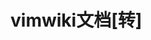 =vimwiki文档[转]=

{{{ >

*vimwiki.txt*   Vim 里的个人维基(Wiki)

             __   __  ___   __   __  _     _  ___   ___   _  ___             ~
            |  | |  ||   | |  |_|  || | _ | ||   | |   | | ||   |            ~
            |  |_|  ||   | |       || || || ||   | |   |_| ||   |            ~
            |       ||   | |       ||       ||   | |      _||   |            ~
            |       ||   | |       ||       ||   | |     |_ |   |            ~
             |     | |   | | ||_|| ||   _   ||   | |    _  ||   |            ~
              |___|  |___| |_|   |_||__| |__||___| |___| |_||___|            ~


                               版本: 1.2
                               译者: 闲耘™(hotoo.cn[AT]gmail.com)
                                     lizaib(biazil.x[AT]gmail.com)

TODO: 重翻 代办事项及之后部分。

==============================================================================
目录                                                        *vimwiki-contents*

    1. 介绍                          |vimwiki|
    2. 安装条件                      |vimwiki-prerequisites|
    3. 映射                          |vimwiki-mappings|
        3.1. 全局映射                |vimwiki-global-mappings|
        3.2. 局部映射                |vimwiki-local-mappings|
        3.3. 文本对象                |vimwiki-text-objects|
    4. 命令                          |vimwiki-commands|
        4.1. 全局命令                |vimwiki-global-commands|
        4.2. 局部命令                |vimwiki-local-commands|
    5. Wiki 语法                     |vimwiki-syntax|
        5.1. 字体                    |vimwiki-syntax-typefaces|
        5.2. 词条                    |vimwiki-syntax-links|
        5.3. 标题                    |vimwiki-syntax-headers|
        5.4. 段落                    |vimwiki-syntax-paragraphs|
        5.5. 列表                    |vimwiki-syntax-lists|
        5.6. 表格                    |vimwiki-syntax-tables|
        5.7. 预格式化文本            |vimwiki-syntax-preformatted|
        5.8. 块级引用                |vimwiki-syntax-blockquotes|
        5.9. 注释                    |vimwiki-syntax-comments|
        5.10. 水平分隔线             |vimwiki-syntax-hr|
    6. 折叠/大纲                     |vimwiki-folding|
    7. 占位符                        |vimwiki-placeholders|
    8. 待办事项(TODO)列表            |vimwiki-todo-lists|
    9. 表格                          |vimwiki-tables|
    10. 日记                         |vimwiki-diary|
    11. 选项                         |vimwiki-options|
    12. 帮助                         |vimwiki-help|
    13. 开发者                       |vimwiki-developers|
    14. 版本更新记录                 |vimwiki-changelog|
    15. 许可证                       |vimwiki-license|


==============================================================================
1. 介绍                                                              *vimwiki*

Vimwiki 是一个 Vim 中的个人 wiki -- 一个有它自己的高亮语法和链接的文本文件。

使用 vimwiki 你可以：
    - 组织笔记和想法；
    - 管理待办事项列表；
    - 写文档。

通过按 <Leader>ww （通常是 \ww）键来快速启动，进入 wiki 索引页。默认路径在： >
    ~/vimwiki/index.wiki
<
参考下面示例：

= 我的知识库 =
    * 我的紧急任务(MyUrgentTasks) -- 昨天应该完成的事！！！
    * 古腾堡计划(ProjectGutenberg) -- 强大的好书。
    * 便条簿(ScratchPad) -- 各种临时的东西。


注意：ProjectGutenberg, MyUrgentTasks 和 ScratchPad 将高亮成“错误”样式。
这些驼峰形式的链接尚不存在。（驼峰形式就是两个以大写字母开头的单词组合成一个词）

将光标放置在 ProjectGutenberg 上并按回车(<Enter>)键，你将进入
ProjectGutenberg ，编辑并保存它，然后按退格键(<Backspace>)可以回到上一个 wiki
文件。你现在就会看到不同了 -- ProjectGutenberg 高亮为一个链接。


==============================================================================
2. 安装条件                                            *vimwiki-prerequisites*

确保你的 vimrc 文件中有如下的设置： >
    set nocompatible
    filetype plugin on
    syntax on

离开这些设置 Vimwiki 将不能正常工作。


==============================================================================
3. 映射                                                     *vimwiki-mappings*

下面是 vimwiki 的全局和局部映射。

------------------------------------------------------------------------------
3.1. 全局映射                                        *vimwiki-global-mappings*

[count]<Leader>ww 或者 <Plug>VimwikiIndex
        打开第 [count] 个 wiki 索引文件。

        <Leader>ww 从 |g:vimwiki_list| 打开第一个 wiki。
        1<Leader>ww 同上，从 |g:vimwiki_list| 打开第一个 wiki。
        2<Leader>ww 从 |g:vimwiki_list| 打开第二个 wiki。
        3<Leader>ww 从 |g:vimwiki_list| 打开第三个 wiki。
        依此类推：
        重映射： >
        :map <Leader>w <Plug>VimwikiIndex
<
更多可以参考|:VimwikiIndex


[count]<Leader>wt 或者 <Plug>VimwikiTabIndex
        在新标签页中打开 第 [count] 个 wiki 索引文件。

        <Leader>wt 在标签页中打开 |g:vimwiki_list| 中的第一个 wiki。
        1<Leader>wt 同上，在标签页中打开 |g:vimwiki_list| 中的第一个 wiki。
        2<Leader>wt 在标签页中打开 |g:vimwiki_list| 中的第二个 wiki。
        3<Leader>wt 在标签页中打开 |g:vimwiki_list| 中的第三个 wiki。
        依此类推：
        重映射： >
        :map <Leader>t <Plug>VimwikiTabIndex
<
参考 |:VimwikiTabIndex|


<Leader>ws 或者 <Plug>VimwikiUISelect
        List and select available wikies.
        列出可选择的 wiki 列表。
        重映射： >
        :map <Leader>wq <Plug>VimwikiUISelect
<
参考|:VimwikiUISelect|


[count]<Leader>wi 或者 <Plug>VimwikiDiaryIndex
        打开第 [count] 个 wiki 项目的日记首页。

        <Leader>wi 打开 |g:vimwiki_list| 中第一个 wiki 项目的日记首页。
        1<Leader>wi 同上。
        2<Leader>wi 打开 |g:vimwiki_list| 中第二个 wiki 项目的日记首页。
        依此例推。
        可以重映射： >
        :map <Leader>i <Plug>VimwikiDiaryIndex

参考 |:VimwikiDiaryIndex|


[count]<Leader>w<Leader>w 或者 <Plug>VimwikiMakeDiaryNote
        打开今天第 [count] 个 wiki 日记文件。

        <Leader>w<Leader>w 从 |g:vimwiki_list| 中打开今天第一个 wiki 日记文件。
        1<Leader>w<Leader>w 同上，从 |g:vimwiki_list| 中打开今天第一个 wiki 日记文件。
        2<Leader>w<Leader>w 从 |g:vimwiki_list| 中打开今天第二个 wiki 日记文件。
        3<Leader>w<Leader>w 从 |g:vimwiki_list| 中打开今天第三个 wiki 日记文件。
        依此类推：
        重映射： >
        :map <Leader>d <Plug>VimwikiMakeDiaryNote
<
参考 |:VimwikiMakeDiaryNote|


[count]<Leader>w<Leader>t 或者 <Plug>VimwikiTabMakeDiaryNote
        在新标签页中打开今天第 [count] 个 wiki 日记文件。

        <Leader>w<Leader>t 在标签页中打开|g:vimwiki_list|中的第一个 wiki 日记文件。
        1<Leader>w<Leader>t 同上。
        2<Leader>w<Leader>t 在标签页中打开|g:vimwiki_list|中的第二个 wiki 日记文件。
        3<Leader>w<Leader>t 在标签页中打开|g:vimwiki_list|中的第三个 wiki 日记文件。
        依此类推。
        重映射： >
        :map <Leader>dt <Plug>VimwikiTabMakeDiaryNote
<
参考 |:VimwikiTabMakeDiaryNote|


------------------------------------------------------------------------------
3.2. 局部映射（本地映射）

NORMAL MODE                                           *vimwiki-local-mappings*
(普通模式)
                        *vimwiki_<Leader>wh*
<Leader>wh              转换当前 wiki 页面为 HTML。
                        映射到 |:Vimwiki2HTML|
                        重映射： >
                        :map <Leader>wc <Plug>Vimwiki2HTML
<
                        *vimwiki_<Leader>whh*
<Leader>whh             转换当前 wiki 页面为 HTML 并在浏览器中打开。
                        映射到 |:Vimwiki2HTML|
                        重映射： >
                        :map <Leader>wcc <Plug>Vimwiki2HTMLBrowse
<
                        *vimwiki_<CR>*
<CR>                    进入（必要时创建新的） Wiki 词条。
                        映射到 |:VimwikiFollowLink| 。
                        重映射： >
                        :map <Leader>wf <Plug>VimwikiFollowLink
<
                        *vimwiki_<S-CR>*
<S-CR>                  水平分栏窗口中进入（必要时创建新的） Wiki 词条。
                        一些终端中可能无效。重映射可以解决。
                        映射到 |:VimwikiSplitLink| 。
                        重映射： >
                        :map <Leader>we <Plug>VimwikiSplitLink
<
                        *vimwiki_<C-CR>*
<C-CR>                  垂直分栏窗口中进入（必要时创建新的） Wiki 词条。
                        一些终端中可能无效。重映射可以解决。
                        映射到 |:VimwikiVSplitLink| 。
                        重映射： >
                        :map <Leader>wq <Plug>VimwikiVSplitLink
<
                        *vimwiki_<C-S-CR>*    *vimwiki_<D-CR>*
<C-S-CR>, <D-CR>        进入（必要时创建新的） wiki 词条，在新的 tab
                        页中打开。
                        一些终端中可能无效。重映射可以解决。
                        映射到 |:VimwikiTabnewLink|.
                        重映射： >
                        :map <Leader>wt <Plug>VimwikiTabnewLink
<
                        *vimwiki_<Backspace>*
<Backspace>             回到上一个 Wiki 词条。
                        映射到|:VimwikiGoBackLink|。
                        重映射： >
                        :map <Leader>wb <Plug>VimwikiGoBackLink
<
                        *vimwiki_<Tab>*
<Tab>                   寻找并将光标定位到本页的下一个 Wiki 词条。
                        映射到 |:VimwikiNextLink| 。
                        重映射： >
                        :map <Leader>wn <Plug>VimwikiNextLink
<
                        *vimwiki_<S-Tab>*
<S-Tab>                 寻找并将光标定位到本页的上一个 Wiki 词条。
                        映射到 |:VimwikiPrevLink| 。
                        映射到： >
                        :map <Leader>wp <Plug>VimwikiPrevLink
<
                        *vimwiki_<Leader>wd*
<Leader>wd              删除光标所在的 Wiki 词条。
                        映射到 |:VimwikiDeleteLink| 。
                        重映射： >
                        :map <Leader>dd <Plug>VimwikiDeleteLink
<
                        *vimwiki_<Leader>wr*
<Leader>wr              重命名光标所在的 Wiki 词条。
                        映射到|:VimwikiRenameLink|。
                        重映射： >
                        :map <Leader>rr <Plug>VimwikiRenameLink
<
                        *vimwiki_<C-Space>*
<C-Space>               切换列表项的开关（选中/反选）
                        （译注：<C-Space> 是中文输入法切换热键，可以参考下面的
                          重映射方法，不过 <leader>tt 也是插件 tasklist.vim 的
                          热键。）
                        映射到 |:VimwikiToggleListItem|。
                        重映射： >
                        :map <leader>tt <Plug>VimwikiToggleListItem
<                       参考 |vimwiki-todo-lists|。

                        *vimwiki_=*
=                       增加标题级别，如果需要则创建标题。
                        vimwiki 里是没有缩进命令 '==' 的，所以请确定是否需要
                        '=' 命令。

                        *vimwiki_-*
-                       降低标题级别。


                        *vimwiki_gqq*  *vimwiki_gww*
gqq                     格式化表格。
 或                     如果你在没有切换插入模式和普通模式的情况下改变了表格内容，
gww                     这个可以重新格式化表格。


                        *vimwiki_<A-Left>*
<A-Left>                向左移动表格的当前列。
                        参考 |:VimwikiTableMoveColumnLeft|
                        重映射： >
                        :map <Leader>wtl <Plug>VimwikiTableMoveColumnLeft
<
                        *vimwiki_<A-Right>*
<A-Right>               向右移动表格当前列。
                        参考 |:VimwikiTableMoveColumnRight|
                        重映射： >
                        :map <Leader>wtr <Plug>VimwikiTableMoveColumnRight
<
                        *vimwiki_<C-Up>*
<C-Up>                  如果可以，打开上一个日记词条。
                        参考 |:VimwikiDiaryPrevDay|

                        *vimwiki_<C-Down>*
<C-Down>                如果可以，打开下一个日记词条。
                        参考 |:VimwikiDiaryNextDay|


仅在 |g:vimwiki_use_mouse| 设置为 1 的情况下有效。
<2-LeftMouse>           双击鼠标进入（必要时创建新的） Wiki 词条。

<S-2-LeftMouse>         水平分栏窗口中进入（必要时创建新的） Wiki 词条。

<C-2-LeftMouse>         垂直分栏窗口中进入（必要时创建新的） Wiki 词条。

<RightMouse><LeftMouse> 返回到上一个 Wiki 词条。

注意： <2-LeftMouse> 即仅双击左键。



INSERT MODE                                           *vimwiki-table-mappings*
(插入模式)
                        *vimwiki_i_<CR>*
<CR>                    转到表格单元格的下一行，如果在最后一行则创建新的一行。


                        *vimwiki_i_<Tab>*
<Tab>                   转到下一个表格单元格，如果在最后一个单元格，则创建新的
                        一行。



                        *vimwiki_i_<S-CR>*
<S-CR>                  插入 <br /> 并回车换行。


------------------------------------------------------------------------------
3.3. 文本对象                                          *vimwiki-text-objects*

ah                      两个连续标题之间的片段，包含尾部的空行。
ih                      两个连续标题之间的片段，不包含尾部的空行。

你可以使用 'vah' 来选择片段包含的内容，或者使用 'dah' 来删除、或者可以用
'yah' 来复制、或者也可以使用 'cah' 来修改这个片段。

a\                      表格中的一整个单元格（包括单元格边框）。
i\                      表格单元格内部。
ac                      表格的一列（包括列边框）。
ic                      表格列的内部。


==============================================================================
4. 命令                                                     *vimwiki-commands*

------------------------------------------------------------------------------
4.1. 全局命令                                        *vimwiki-global-commands*

*:VimwikiIndex*
    打开当前 wiki 的索引文件。

*:VimwikiTabIndex*
    在新标签页中打开当前 wiki 的索引文件。

*:VimwikiUISelect*
    打开所选择的 wiki 索引文件。

*:VimwikiDiaryIndex*
    打开当前 wiki 项目的日记首页。

*:VimwikiMakeDiaryNote*
    打开当前 wiki 中今天的 wiki 日记文件。

*:VimwikiTabMakeDiaryNote*
    在新标签页中打开当前 wiki 中今天的 wiki 日志文件。


------------------------------------------------------------------------------
4.2. 局部命令                                         *vimwiki-local-commands*

*:VimwikiFollowLink*
    进入（必要时创建新的） Wiki 词条。


*:VimwikiGoBackLink*
    返回到跳转过来的上一个 Wiki 词条。


*:VimwikiSplitLink*
    在垂直分栏窗口中进入（必要时创建新的） Wiki 词条。


*:VimwikiVSplitLink*
    在水平分栏窗口中进入（必要时创建新的） Wiki 词条。

*:VimwikiTabnewLink*
    在新的 tab 页中进入（必要时创建新的） wiki 词条。

*:VimwikiNextLink*
    寻找并将光标定位到当前页的下一个 Wiki 词条。


*:VimwikiPrevLink*
    寻找并将光标定位到当前页的上一个 Wiki 词条。


*:VimwikiGoto*
    跳转到指定词条。例如： >
        :VimwikiGoto HelloWorld
<   打开或创建 HelloWorld wiki 页面。


*:VimwikiDeleteLink*
    删除当前所在的 Wiki 词条。


*:VimwikiRenameLink*
    重命名当前所在的 Wiki 词条。


*:Vimwiki2HTML*
    将当前所在的 wiki 页面转换成 HTML 页面。

*:Vimwiki2HTMLBrowse*
    转换当前 wiki 词条为 HTML 页面，并在浏览器中打开。

*:VimwikiAll2HTML*
    将所有的 wiki 词条转换成 HTML。


*:VimwikiToggleListItem*
    切换列表项的开关（选中/反选）
    参考 |vimwiki-todo-lists|.


*:VimwikiSearch* /pattern/
*:VWS* /pattern/
    在当前 wiki 中搜索 /pattern/。
    使用 |:lopen| 命令显示所有匹配项。
    使用 |:cnext| 命令显示下一个匹配项。
    使用 |:cprevious| 命令显示上一个匹配项。


*:VimwikiTable*
    创建一个 5 列 2 行的表格。

    :VimwikiTable cols rows
    创建一个指定列数和行数的表格。

    :VimwikiTable cols
    创建一个指定列数和 2 行的表格。


*:VimwikiTableMoveColumnLeft* , *:VimwikiTableMoveColumnRight*
    向左或向右移动当前列：
    例如： >

    | head1  | head2  | head3  | head4  | head5  |
    |--------+--------+--------+--------+--------|
    | value1 | value2 | value3 | value4 | value5 |


    光标在 'head1' 之上。
    :VimwikiTableMoveColumnRight

    | head2  | head1  | head3  | head4  | head5  |
    |--------+--------+--------+--------+--------|
    | value2 | value1 | value3 | value4 | value5 |

    光标在 'head3' 之上。
    :VimwikiTableMoveColumnLeft

    | head2  | head3  | head1  | head4  | head5  |
    |--------+--------+--------+--------+--------|
    | value2 | value3 | value1 | value4 | value5 |
<

    命令已分别映射到 <A-Left> 和 <A-Right> 快捷键上。


*:VimwikiGenerateLinks*
    插入所有可用的词条到当前缓冲区。


*:VimwikiDiaryNextDay*
    如果可以，打开下一个日记词条。
    映射到 <C-Down>

*:VimwikiDiaryPrevDay*
    如果可以，打开上一个日记词条。
    映射到 <C-Up>。


==============================================================================
5. Wiki 语法                                                  *vimwiki-syntax*

这里有许多不同的 wiki， 许多情况下它们有自己的语法，vimwiki 也不例外。默认的
vimwiki 语法是 google 的 wiki 语法标记的子集。

MediaWiki 语法文件包含在这个发行版之中（不包含 MediaWiki 原始语法中那些花里胡哨
的部分）。
参考 |vimwiki-option-syntax|。


------------------------------------------------------------------------------
5.1. 字型                                           *vimwiki-syntax-typefaces*

下面简单给了一些用来控制修饰文本字型的语法： >
  *粗体文本*
  _斜体文本_
  ~~删除线~~
  `代码 (无语法) 文本`
  上标^脚本^
  下标,,脚本,,

------------------------------------------------------------------------------
5.2. 词条                                               *vimwiki-syntax-links*

内部链接~
WikiWords: >
  CapitalizedWordsConnected

你可以通过在前面加感叹号的方式来防止驼峰式 Wiki 词条。 >
  !CapitalizedWordsConnected

或者通过 |g:vimwiki_camel_case| 参数来完全禁用驼峰式 Wiki 词条。

词条里带空格时： >
  [[This is a link]]
或： >
  [[链接源地址|链接描述]]
或： >
  [[链接源地址][链接描述]]


外部链接~
纯链接： >
 http://code.google.com/p/vimwiki
 mailto:habamax@gmail.com
 ftp://vim.org

带描述的链接： >
 [http://habamax.ru/blog habamax 的主页]
 [mailto:habamax@gmail.com 联系 Maxim Kim]

图片及图片链接~
图片链接可以链接到以 jpg, png 或 gif 为后缀的链接的文件。
纯图片链接： >
 http://someaddr.com/picture.jpg
在 HTML 中即： >
 <img src="http://someaddr.com/picture.jpg" />

本地图片链接： >
 [[images/pabloymoira.jpg]]
在 HTML 中即： >
 <img src="images/pabloymoira.jpg" />
图片的路径（例如 images/pabloymoira.jpg）是相对于
|vimwiki-option-path_html|的。

双中括号内的图片链接： >
 [[http://habamax.ru/blog/wp-content/uploads/2009/01/2740254sm.jpg]]
在 HTML 中即： >
 <img src="http://habamax.ru/ ... /.jpg" />

双中括号内带描述信息的图片链接： >
 [[http://habamax.ru/blog/wp-content/uploads/2009/01/2740254sm.jpg|dance]]
在 HTML 中即： >
 <a href="http://habamax.ru/ ... /.jpg">dance</a>

双中括号内带备用信息的图片链接： >
 [[http://habamax.ru/blog/wp-content/uploads/2009/01/2740254sm.jpg|dance|]]
在 HTML 中即: >
 <img src="http://habamax.ru/ ... /.jpg" alt="dance"/>

双中括号内带备用信息和一些样式的图片链接： >
 [[http://helloworld.com/blabla.jpg|cool stuff|width:150px; height: 120px;]]
在 HTML 中即： >
 <img src="http://helloworld.com/ ... /.jpg" alt="cool stuff"
 style="width:150px; height:120px"/>

双中括号内带样式，但不带备用信息的图片链接： >
 [[http://helloworld.com/blabla.jpg||width:150px; height: 120px;]]
在 HTML 中即： >
 <img src="http://helloworld.com/ ... /.jpg" alt=""
 style="width:150px; height:120px"/>

缩略图链接： >
 [http://someaddr.com/bigpicture.jpg http://someaddr.com/thumbnail.jpg]
或 >
 [[http://someaddr.com/bigpicture.jpg|http://someaddr.com/thumbnail.jpg]]
在 HTML 中即： >
 <a href="http://someaddr.com/ ... /.jpg">
  <img src="http://../thumbnail.jpg /></a>


------------------------------------------------------------------------------
5.3. 标题                                             *vimwiki-syntax-headers*

= 1 级标题 =~
默认情况下，所有的标题都将使用 |hl-Title| 的样式风格来高亮。

== 2 级标题 ==~
你可以为每个标题级别设置不同的颜色： >
  :hi VimwikiHeader1 guifg=#FF0000
  :hi VimwikiHeader2 guifg=#00FF00
  :hi VimwikiHeader3 guifg=#0000FF
  :hi VimwikiHeader4 guifg=#FF00FF
  :hi VimwikiHeader5 guifg=#00FFFF
  :hi VimwikiHeader6 guifg=#FFFF00
为 6 个标题级别，或任何一个标题级别都不设置颜色。

=== 3 级标题 ===~
==== 4 级标题 ====~
===== 5 级标题 =====~
====== 6 级标题 ======~


你可以让标题在 HTML 中居中，只要在第一个 '=' 之前加入空格即可：
                     = 居中的 1 级标题 =~


------------------------------------------------------------------------------
5.4. 段落                                          *vimwiki-syntax-paragraphs*

段落就是从第 1 列开始（无缩进）的行组成的块，段落间以一个空行分隔：

这是第一个
带有两行的段落。

这是一个带有
两行的段落。

------------------------------------------------------------------------------
5.5. 列表                                               *vimwiki-syntax-lists*

无序列表： >
  * 符号列表项 1
  * 符号列表项 2
    * 符号列表子项 1
    * 符号列表子项 2
    * 等等 ...
      * 等等 ...
      * ...
    * 符号列表子项 3
    * 等等。
或： >
  - 符号列表项 1
  - 符号列表项 2
    - 符号列表子项 1
    - 符号列表子项 2
    - 等等 ...
      - 等等 ...
      - ...
    - 符号列表子项 3
    - 等等。

或者混合使用： >
  - 符号列表项 1
  - 符号列表项 2
    * 符号列表子项 1
    * 符号列表子项 2
    * 等等 ...
      - 等等 ...
      - ...
    * 符号列表子项 3
    * 等等。

有序列表 >
  # 编号列表项 1
  # 编号列表项 2
    # 编号列表子项 1
    # 编号列表子项 2
    # 等等 ...
      # 等等 ...
      # ...
    # 编号列表子项 3
    # 等等。

也可以混合使用符号列表和编号列表： >
  * 符号列表项 1
  * 符号列表项 2
    # 编号列表子项 1
    # 编号列表子项 2

注意 *, - 或 # 之后的空格是必须的。

多行列表项： >
  * 符号列表项 1
    列表项 1 的续行。
    列表项 1 的更多续行。
  * 符号列表项 2
    * 符号列表子项 1
      列表子项 1 续行
      列表子项 1 更多续行。
    * 符号列表子项 2
    * 等等。

定义列表： >
术语 1:: 定义 1
术语 2::
:: 定义 2
:: 定义 3
（译注：这里可能有缩进错误）


------------------------------------------------------------------------------
5.6. 表格                                              *vimwiki-syntax-tables*

表格是每个单元格有竖线分隔符 | 构成的内容，你也可以在表格单元格中插入其他内联
的 wiki 语法，包括字体样式和链接。
例如： >

 | 年   | 最低温度 | 最高温度 |
 |------+------------+--------|
 | 1900 | -10      | 25       |
 | 1910 | -15      | 30       |
 | 1920 | -10      | 32       |
 | 1930 | _N/A_    | _N/A_    |
 | 1940 | -2       | 40       |
>

下面的这部分，在 html 中高亮为表头样式： >
 | 年   | 最低温度 | 最高温度 |
 |------+----------+----------|
<

如果表格被缩进，在 HTML 页面中这个表格会居中。

如果在单元格中写入 >，这个单元格会被合并到左边的列中。
如果在单元格中输入 \/，这个单元格会被合并到上面一行。
例如： >

 | a  | b  | c | d |
 | \/ | e  | > | f |
 | \/ | \/ | > | g |
 | h  | >  | > | > |
>

关于如何管理表格的详细信息，可以参考 |vimwiki-tables|。

备注： 你可以在表格中使用 [[链接地址|描述信息]] 的链接类型，
或使用 [[链接地址][描述信息]] 来替代。


------------------------------------------------------------------------------
5.7. 预格式化文本                                *vimwiki-syntax-preformatted*

使用 {{{ 和 \}\}\} 来定义预格式化文本块：
{{{ >
  Tyger! Tyger! burning bright
   In the forests of the night,
    What immortal hand or eye
     Could frame thy fearful symmetry?
  In what distant deeps or skies
   Burnt the fire of thine eyes?
    On what wings dare he aspire?
     What the hand dare sieze the fire?
\}\}\}


你也可以添加附加信息到 {{{ 标签： >
{{{class="brush: python" >
 def hello(world):
     for x in range(10):
         print("Hello {0} number {1}".format(world, x))
\}\}\}

导出的 HTML 结果是： >
 <pre class="brush: python">
 def hello(world):
     for x in range(10):
         print("Hello {0} number {1}".format(world, x))
 </pre>

这就可以使用类似 google syntax highlighter 这样的 js
代码着色器这样有用的工具了。

可以设置 vimwiki 来高亮预格式化代码片段。
参考 |vimwiki-option-nested_syntaxes|

------------------------------------------------------------------------------
5.8. 块级引用                                     *vimwiki-syntax-blockquotes*

以 4 个以上空格开始的文本，就是一个引用块。

    这在 vimwiki 中是一个引用块，它在 vim 中不会被高亮，但是可以使用 CSS
    样式表让它在 HTML 中高亮，块级引用通常用来引用其他来源的较长文本片段。

------------------------------------------------------------------------------
5.9. 注释                                            *vimwiki-syntax-comments*

以 %% 开始的文本是一个注释。
例如： >
 %% this text would not be in HTML
<

------------------------------------------------------------------------------
5.10. 水平分隔行                                           *vimwiki-syntax-hr*

以 4 个或更多的横线开始的行会被当作一个水平分隔行(<hr />)： >
 ----
<

==============================================================================
6. 代码折叠/大纲                                             *vimwiki-folding*

Vimwiki 可以根据标题和列表项来折叠或显示大纲。

例如：
= 我的当前任务 =
  * [ ] 做某事 1
    * [ ] 做某事的子步骤 1.1
    * [ ] 做某事的子步骤 1.2
      * [ ] 做某事的子步骤 1.2.1
      * [ ] 做某事的子步骤 1.2.2
    * [ ] 做某事的子步骤 1.3
  * [ ] 做某事 2
  * [ ] 做某事 3

击 |zM| 键：
= 我的当前任务 = [8] --------------------------------------~

击 |zr| 键：
= 我的当前任务 =~
  * [ ] 做某事 1 [5] --------------------------------------~
  * [ ] 做某事 2~
  * [ ] 做某事 3~

击 |zr| 键更多次：
= 我的当前任务 =~
  * [ ] 做某事 1~
    * [ ] 做某事的子步骤 1.1~
    * [ ] 做某事的子步骤 1.2 [2] -------------------------------~
    * [ ] 做某事的子步骤 1.3~
  * [ ] 做某事 2~
  * [ ] 做某事 3~

备注： 如果是使用默认语法，仅在使用 |shiftwidth| 来缩进时，列表项的折叠
才会正常工作。对于 MediaWiki 来说，* 和 # 都应该放在第一列。

设置 |g:vimwiki_folding| 来启用/禁用折叠。

==============================================================================
7. 占位符                                               *vimwiki-placeholders*

------------------------------------------------------------------------------
%toc 目录                            *vimwiki-toc* *vimwiki-table-of-contents*

从某个 wiki 生成 HTML 时，可以添加目录到 HTML 页面中。
只需要输入 >

    %toc

到 wiki 页面。
还可以给“目录”添加标题： >

    %toc 目录

或者 >

    %toc 随便啥


------------------------------------------------------------------------------
%title 页面的标题(title)

为 wiki 页面生成 HTML 时，默认使用文件名做为标题。
如果希望使用另一个标题，在 wiki 页面中加入： >

    %title My books
<

------------------------------------------------------------------------------
\%nohtml                                                       *vimwiki-nohtml*

如果不希望 wiki 被转为 html 页面， wiki 中输入： >

    \%nohtml

------------------------------------------------------------------------------
%template                                                   *vimwiki-template*

要应用一个 wiki 词条转换成 HTML 使用的模板， wiki 中输入： >
    %template name
<
更多内容参考 |vimwiki-option-template_path|。


==============================================================================
8. 待办事项列表(Todo lists)                               *vimwiki-todo-lists*

可以(使用 Vimwiki)来做待办事项列表 -- 一个可以切换选中/反选的项目列表。

参考如下示例：
= 可切换的待办列表项 =
  * [X] 切换列表项开/关。
    * [X] 简单的在 [ ] 和 [X] 之间切换。
    * [X] 所有的列表子项将被适当的切换为开/关。
    * [X] 仅当当前行是列表项时，切换子项。
    * [X] 父列表项将受子列表项的切换影响。
  * [X] 同样支持编号列表项的切换。
  * [X] 添加高亮到列表项的复选框。
  * [X] 使用 o, O 和 <CR> 创建新行时，新列表项会带 [ ]。(译注：<CR>没有带 [ ])


在第一个列表项按 <C-Space> 会切换所有的子项：
(译注：<C-Space> 一般是中文输入法的热键，可以自定义键盘映射)
= 可切换的待办列表项 =
  * [ ] 切换列表项开/关。
    * [ ] 简单的在 [ ] 和 [X] 之间切换。
    * [ ] 所有的列表子项将被适当的切换为开/关。
    * [ ] 仅当当前行是列表项时，切换子项。
    * [ ] 父列表项将受子列表项的切换影响。
  * [X] 同样支持编号列表项的切换。
  * [X] 添加高亮到列表项的复选框。
  * [X] 使用 o, O 和 <CR> 创建新行时，新列表项会带 [ ]。

在第三个列表项是按 <C-Space> 将切换自身和其父项：
= 可切换的待办列表项 =
  * [.] 切换列表项开/关。
    * [ ] 简单的在 [ ] 和 [X] 之间切换。
    * [X] 所有的列表子项将被适当的切换为开/关。
    * [ ] 仅当当前行是列表项时，切换子项。
    * [ ] 父列表项将受子列表项的切换影响。
  * [ ] 同样支持编号列表项的切换。
  * [ ] 添加高亮到列表项的复选框。
  * [ ] 使用 o, O 和 <CR> 创建新行时，新列表项会带 [ ]。

父项会受子项的切换影响，[ ] 中的符号与子项百分比对照如
（也可参考 |g:vimwiki_listsyms| ）：
    [ ] -- 0%
    [.] -- 1-33%
    [o] -- 34-66%
    [O] -- 67-99%
    [X] -- 100%

在可视模式下，可以批量切换多个列表项。


==============================================================================
9. 表格                                                       *vimwiki-tables*

使用 :VimwikiTable 命令默认创建 5 列 2 行的表格： >

 |   |   |   |   |   |
 |---+---+---+---+---|
 |   |   |   |   |   |
<

表格会自动格式化，我们先加些文本到第一个表格单元中： >

 | 姓氏  |   |   |   |   |
 |---+---+---+---+---|
 |   |   |   |   |   |
<

无论按 <TAB>, <CR> 还是离开插入模式，表格都将被格式化： >
(译注 I：<TAB> 键会与其他使用 <TAB> 键的脚本(如snipMate)冲突，可以重新映射其他
热键；
译注 II：0.9.9及之前版本对于双宽字符的格式化有问题，1.0 beta之后有修正。)
>
 | 姓氏 |   |   |   |   |
 |------+---+---+---+---|
 |      |   |   |   |   |
<

你可以轻易的创建看起来不错的文本风格的表格，只需要按 <TAB> 键并输入新值： >

 | 姓氏       | 名字       | 年龄 | 城市       | 电子邮件             |
 |------------+------------+------+------------+----------------------|
 | Vladislav  | Pokrishkin | 31   | 莫斯科     | vlad_pok@smail.com   |
 | James      | Esfandiary | 27   | 伊斯坦布尔 | esfandiary@tmail.com |
<

格式化表格可以使用 'gqq' 快捷键。



==============================================================================
10. 日记                                                      *vimwiki-diary*

日记功能可帮助你记录日常笔记，你能够非常容易地将分类的日记添加至Vimwiki中，
只要按下<Leader>w<Leader>w，即可以当前的日期为名来创建新的笔记，
这个新创建的笔记文件，会保存在diary目录中。

现在，你可以参考下面示例来创建你的日记：
  今天是2010-01-27。

  按 \w\w 打开日记首页。
  ~/vimwiki/diary.wiki is created.

  2 把下面几行添加到 ~/vimwiki/diary/diary.wiki 文件中
  = Diary =
  | [[2010-01-27]] |

  ~/vimwiki/diary/2010-01-27.wiki is created.
  这样，就生成了以当前日期命中的 wiki 日记文件，你可在这个日记中记录事项了。
  要是你没做键盘映射，你可在Vim命令模式执行 :VimwikiMakeDiaryNote，
  也可以进入日记页。
  -------------------------------------------

  撰写第二天的日记
  按 \w\w 。

  打开~/vimwiki/diary/diary.wiki文件后，在 = Diary = 下的第一行增加第二天
  的日期即可。

  = Diary =
  | [[2010-01-28]] | [[2010-01-27]] |

  ~/vimwiki/diary/2010-01-28.wiki is created.
  这样，就创建第二天的日记了，你可以添加信息在这个日记中。.
>
默认情况下在一行创建4个链接，所有的链接都以日期进行分类的。


集成日历功能                                                *vimwiki-calendar*
------------------------------------------------------------------------------
如果你已经安装了Calendar.vim插件，你可以使用它来创建笔记。
在命令模式执行:Calendar，并按<Enter>键，会在diary目录创建以当前日期为名
.Wiki文件。
嗯，这种方式创建的日记比前面的方法好多了。

Calendar.vim的插件，你可以在这下载：
http://www.vim.org/scripts/script.php?script_id=52


参考 |g:vimwiki_use_calendar| 选项用来启用/禁用日历。


==============================================================================
11. 选项                                                      *vimwiki-options*

可以通过全局或者每个 wiki (局部)的选项来设置 vimwki，所有的全局选项都使用
如下模板来设置： >
    let g:option_name=option_value
<
你可以参考下面的 |g:vimwiki_list| 说明与实例，在_vimrc文件中配置相关参数。

------------------------------------------------------------------------------
*g:vimwiki_list* *vimwiki-multiple-wikies*

一般形式： >
  {'option1': 'value1', 'option2: 'value2', ...}
<
请参考下面的例子： >
  let g:vimwiki_list = [{'path': '~/my_site/', 'path_html': '~/public_html/'}]
<
打开Vimwiki时会定向到 ~/my_site/ 目录，而生成的网页文件会储存在 ~/public_html/
目录。

下一个例子： >
  let g:vimwiki_list = [{'path': '~/my_site/', 'path_html': '~/public_html/'},
            \ {'path': '~/my_docs/', 'ext': '.mdox'}]
<
在上面的示例中，第二行表示增加了 2 个 wiki，第二个会定向至 ~/my_docs/
的目录，文件后缀是 .mdox。

在 g:vimwiki_list 设置空目录，其选项为如下： >
  let g:vimwiki_list = [{},
            \ {'path': '~/my_docs/', 'ext': '.mdox'}]
<
[注] 译者的设置如下： >
      let g:vimwiki_list = [{'path': 'F:/File/My Dropbox/VimWiki/A0.WikiIndex/',
    \ 'path_html': 'F:/File/My Dropbox/VimWiki/Z0.OutHtml',
    \ 'html_header': 'F:/File/My Dropbox/VimWiki/Z0.Template/header.tpl',}]
<

你也可以用 |Dictionary| 分隔来创建多个 Wiki。 >

    let wiki_1 = {}
    let wiki_1.path = '~/my_docs/'
    let wiki_1.html_template = '~/public_html/template.tpl'
    let wiki_1.nested_syntaxes = {'python': 'python', 'c++': 'cpp'}

    let wiki_2 = {}
    let wiki_2.path = '~/project_docs/'
    let wiki_2.index = 'main'

    let g:vimwiki_list = [wiki_1, wiki_2]

<

PER WIKI OPTIONS                                         *viwmiki-local-options*
(局部 WIKI 选项)


*vimwiki-option-path*
------------------------------------------------------------------------------
选项             缺省值
path            ~/vimwiki/

描述
定向至Wiki文件夹：
  let g:vimwiki_list = [{'path': '~/my_site/'}]


*vimwiki-option-path_html*
------------------------------------------------------------------------------
选项             缺省值
path_html       ~/vimwiki_html/

描述
wiki 转换为 HTML 网页格式的模板文件目录： >
  let g:vimwiki_list = [{'path': '~/my_site/',
                       \ 'path_html': '~/my_site_html/'}]
<

如果省略 path_html 选项，默认使用 path 所在的路径，去除后缀的斜线("/")而加上
"_html"，例如下面的示例： >
  let g:vimwiki_list = [{'path': '~/okidoki/'}]

path_html 将被设置为 '~/okidoki_html/'。

*vimwiki-option-auto_export*
------------------------------------------------------------------------------
选项            缺省值            值~
auto_export     0                 0, 1

描述
执行保存 wiki 页时，若设置此项值为 1 时，将自动生成 HTML 文件： >
  let g:vimwiki_list = [{'path': '~/my_site/', 'auto_export': 1}]
<
这会使你的HTML文件保持最新的！

*vimwiki-option-index*
------------------------------------------------------------------------------
选项            缺省值
index           index

描述
wiki的首页名
  let g:vimwiki_list = [{'path': '~/my_site/', 'index': 'main'}]

注意: 不要包含文件扩展名！


*vimwiki-option-ext*
------------------------------------------------------------------------------
选项             缺省值
ext             .wiki

描述
wiki文件扩展名
  let g:vimwiki_list = [{'path': '~/my_site/',
                       \ 'index': 'main', 'ext': '.document'}]


*vimwiki-option-syntax*
------------------------------------------------------------------------------
选项            缺省值            值
syntax          default           default, media

描述
Wiki语法加色
你可以使用不同的标记语言(当前缺省的为 vimwiki 与 MediaWiki 的语法标记)，
但只有在 Vimwiki 的默认语法才支持转换成 HTML。
使用 MediaWiki 的标记： >
  let g:vimwiki_list = [{'path': '~/my_site/', 'syntax': 'media'}]
<

*vimwiki-option-template_path*
------------------------------------------------------------------------------
选项            缺省值
template_path   ~/vimwiki/templates/

描述
设置 html 模板文件目录：
  let g:vimwiki_list = [{'path': '~/my_site/',
          \ 'template_path': '~/public_html/templates/',
          \ 'template_default': 'def_template',
          \ 'template_ext': '.html'}]

可能有一堆模板： >
    def_template.html
    index.html
    bio.html
    person.html
等等。

模板内容看起来像下面这样： >
    <html>
    <head>
        <link rel="Stylesheet" type="text/css" href="%root_path%style.css" />
        <title>%title%</title>
        <meta http-equiv="Content-Type" content="text/html; charset=utf-8" />
    </head>
    <body>
        <div class="content">
        %content%
        </div>
    </body>
    </html>

变量说明
  %title% 将被替换为 wiki 的文件名或者 |vimwiki-title|
  %root_path% 显示根目录的相对路径。
                例如 wiki 词条为 [[dir1/dir2/dir3/WikiLink]]
                则 %root_path% 会被替换为 '../../../'。

  %content% 将被替换为 wiki 文件的内容。

所有的 wiki 页面都使用默认的模板，除非页面指定了模板。例如 wiki 页面命名为
"Maxim.wiki"，要使用 "person.html" 作为模板文件，只需添加如下代码到这个页面： >
    %template person
<

*vimwiki-option-template_default*
------------------------------------------------------------------------------
选项                缺省值
template_default    default

描述
设置默认的模板名字（不带后缀）：

详细内容参考 |vimwiki-option-template_path|。


*vimwiki-option-template_ext*
------------------------------------------------------------------------------
选项                缺省值~
template_ext        .html

描述~
设置模板文件的后缀。

详细内容参考 |vimwiki-option-template_path|。


*vimwiki-option-css_name*
------------------------------------------------------------------------------
选项            缺省值
css_name        style.css

描述
设置 CSS 文件名： >
  let g:vimwiki_list = [{'path': '~/my_pages/',
          \ 'css_name': 'main.css'}]

或者 >
  let g:vimwiki_list = [{'path': '~/my_pages/',
          \ 'css_name': 'css/main.css'}]
<

*vimwiki-option-maxhi*
------------------------------------------------------------------------------
选项            缺省值            值~
maxhi           1                 0, 1

描述~
不存在 Wiki 词条，即红色高亮标记的关键字，会使操作变慢，比如切换啥的。
如果不想让文件系统总是检查 Wiki 词条，可以将 maxhi 的值设为 0。
例如： >
  let g:vimwiki_list = [{'path': '~/my_site/', 'maxhi': 0}]
<

*vimwiki-option-nested_syntaxes*
------------------------------------------------------------------------------
选项             缺省值           值~
nested_syntaxes {}                成对的高亮关键字，或者vim的文件类型

描述~
你可以在 Vim 显示不同的语言语法高亮，像 C++、Python 等语法高亮。
例如下面在你的 vimrc 中的设置： >
  let wiki = {}
  let wiki.path = '~/my_wiki/'
  let wiki.nested_syntaxes = {'python': 'python', 'c++': 'cpp'}
  let g:vimwiki_list = [wiki]

设置 Python、C++ 高亮: >
    {{{class="brush: python"
    for i in range(1, 5):
        print(i)
    \}\}\}

    {{{class="brush: c++"
    #include "helloworld.h"
    int helloworld()
    {
        printf("hello world");
    }
    \}\}\}

或者： >
    {{{c++
    #include "helloworld.h"
    int helloworld()
    {
        printf("hello world");
    }
    \}\}\}

    {{{python
    for i in range(1, 5):
         print(i)
    \}\}\}



*vimwiki-option-diary_rel_path*
------------------------------------------------------------------------------
选项            缺省值~
diary_rel_path  diary/

描述~
|vimwiki-option-path|的路径用以重新载入日记文件夹。


*vimwiki-option-diary_index*
------------------------------------------------------------------------------
选项            缺省值
diary_index     diary

描述~
diary文件夹用来保存以日期命名的wiki文件，diary文件名可自定义别的文件名。


*vimwiki-option-diary_header*
------------------------------------------------------------------------------
选项            缺省值~
diary_header    Diary

描述~
在 |vimwik-option-diary_index| 中的名称将链接到以日期命名的 wiki 文件。


*vimwiki-option-diary_link_count*
------------------------------------------------------------------------------
Key               Default value~
diary_link_count  4

描述~
每一行显示日期链接的最大数目。
例如:
= Diary =
| [[2010-01-30]] | [[2010-01-29]] | [[2010-01-28]] | [[2010-01-27]] |
| [[2010-01-26]] | [[2010-01-25]] |




GLOBAL OPTIONS                                        *viwmiki-global-options*
(全局选项)

使用: >
    let g:option_name=option_value
来设置。

------------------------------------------------------------------------------
*g:vimwiki_hl_headers*

高亮标题颜色： =Reddish=, ==Greenish==, ===Blueish===

值              描述~
1               使用 VimwikiHeader1-VimwikiHeader6 颜色组来高亮不同级别的标题。
0               使用 |hl-Title| 颜色高亮标题。
缺省值：0


------------------------------------------------------------------------------
*g:vimwiki_hl_cb_checked*

选中列表项可以高亮显示的颜色:

  * [X] 整行高亮，可将选项值设为 1。
  * [ ] 我希望 Vim 可以使用删除线。

值              描述~
1               用组名( |group-name| ) 为 "Comment" 的语法高亮选中的复选框。
0               不要高亮

缺省值: 0


------------------------------------------------------------------------------
*g:vimwiki_global_ext* *vimwiki-temporary-wiki*

如果一个扩展名是 wiki 的文件被打开，而它有所在的目录不在 |g:vimwiki_list| 列表中，
则：

值              描述~
1               标记这个目录为临时wiki.
0               不标记这个目录为临时wiki.

临时 wiki 会扫描文件系统，高亮可用的链接。

如果你的 wiki 后缀是 .txt，则可以使用如下设置 >
    let g:vimwiki_global_ext = 0
会让 g:vimwiki_list 中的路径文本文件被视为 vimwiki 文件，而其他的文本文件则
不会。

缺省值: 1


------------------------------------------------------------------------------
*g:vimwiki_upper* *g:vimwiki_lower*

这会影响词条的检测。
在默认情况下，词条会检测使用英语、俄语的字母。
你可以设置为自己的: >
  let g:vimwiki_upper = "A-Z\u0410-\u042f"
  let g:vimwiki_lower = "a-z\u0430-\u044f"


------------------------------------------------------------------------------
*g:vimwiki_auto_checkbox*

如果开启，创建复选框会触发列表项目。.

值              描述~
0               不要创建复选框。
1               创造复选框。

缺省值: 1

例如:
执行 <C-Space> (|:VimwikiToggleListItem|) 在一个列表项没有复选框来创建它： >
  * List item
结果: >
  * [ ] List item


------------------------------------------------------------------------------
*g:vimwiki_menu*

用 GUI 菜单来选择可用的 wiki。

值                 描述~
''                 没有菜单
'Vimwiki'          顶层菜单"Vimwiki"
'Plugin.Vimwiki'   "Vimwiki" 子菜单的顶层菜单 "Plugin" 等。

缺省值: 'Vimwiki'

------------------------------------------------------------------------------
*g:vimwiki_stripsym*

更改脚本符号 -- 在Windows你不能使用 /*?<>" 作为文件名，所以 vimwiki 替换它们为
自然符号。( _ 是缺省) ：
    let g:vimwiki_stripsym = '_'

你可以将它更改为空格，例子： >
    let g:vimwiki_stripsym = ' '

------------------------------------------------------------------------------
*g:vimwiki_badsyms*

你可能不喜欢文件名中包含空格（就像其他 vimwiki 用户一样），如果这样，你可以
设置将那些坏字符转换为指定的字符
|g:vimwiki_stripsym|: >
    let g:vimwiki_badsyms = ' '

现在所有的 [[links with spaces]] 将被创建类似 'links_with_spaces' 这样的文件。

这个选项是 |g:vimwiki_stripsym| 的一个补充。

------------------------------------------------------------------------------
*g:vimwiki_listsyms*

列表复选框中 5 个字符的字符串（译注：用来表示列表项的完成度）。
默认值是 ' .oOX'。

g:vimwiki_listsyms[0] 是完成 0% 的项。
g:vimwiki_listsyms[4] 是完成 100% 的项。

------------------------------------------------------------------------------
*g:vimwiki_use_mouse*

从 |vimwiki-local-mappings| 处使用局部鼠标映射。

值              描述~
0               不使用鼠标映射。
1               使用鼠标映射。

默认值: 0

------------------------------------------------------------------------------
*g:vimwiki_folding*

启用/禁用 vimwiki 的折叠/大纲。 vimwiki 使用 'expr' 折叠方法(foldmethod)，它
很灵活但是性能很低。

值              描述~
0               禁用折叠。
1               启用折叠。

默认值: 0

------------------------------------------------------------------------------
*g:vimwiki_fold_lists*

启用/禁用 折叠子列表项。

值              描述~
0               禁用子列表项的折叠功能。
1               启用子列表项的折叠功能。

默认值: 0

------------------------------------------------------------------------------
*g:vimwiki_fold_trailing_empty_lines*

折叠，或不折叠那些已经折叠的行之间的空行。

值              描述~
0               仅折叠一个空行，其他的空行不折叠。
1               折叠所有的空行。

默认值: 0

------------------------------------------------------------------------------
*g:vimwiki_camel_case*

如果不希望 WikiWord 这样的驼峰式词组作为一个 Wiki 词条，可以更改这个设置。

值              描述~
0               不要将驼峰式词组作为 Wiki 词条。
1               将驼峰式词组作为 Wiki 词条。

默认值: 1

------------------------------------------------------------------------------
*g:vimwiki_list_ignore_newline*

这是与 HTML 相关的选项。
在多行列表项里将换行符转为 <br />。

值              描述~
0               将换行符转为 <br />。
1               忽略换行符。

默认值: 1

------------------------------------------------------------------------------
*g:vimwiki_use_calendar*

针对日历里选中日期，新建或打开已存在的日记 wiki 文件。
参考 |vimwiki-calendar|。

值              描述~
0               不要使用日历。
1               使用日历。

默认值: 1


------------------------------------------------------------------------------
*g:vimwiki_browsers* *VimwikiWeblinkHandler*

你可以使用 Web 浏览器打开一个外部链接。浏览器列表参考 |g:vimwiki_browsers|。

针对 Win32：chrome, opera, firefox 和 explorer。
针对其他系统：opera, firefox 和 konqueror。

列表中第一个可用的浏览器会被用来打开链接。假如你有 opera 和 firefox，并希望
用后者打开链接，只需要： >
 let g:vimwiki_browsers=['C:\Program Files\Firefox\firefox.exe']

或者重定义 VimwikiWeblinkHandler 函数： >
  function! VimwikiWeblinkHandler(weblink)
    let browser = 'C:\Program Files\Firefox\firefox.exe'
    execute '!start "'.browser.'" ' . a:weblink
  endfunction


------------------------------------------------------------------------------
*g:vimwiki_table_auto_fmt*

启用或禁用表格的自动格式化。

值              描述~
0               不要自动格式化表格。
1               自动格式化表格。

默认值: 1


------------------------------------------------------------------------------
*g:vimwiki_w32_dir_enc*

从当前编码(|encoding|)转换目录名称为 'g:vimwiki_w32_dir_enc' 编码。

比如当前编码是 'enc=utf-8' 并且你设置 >
    let g:vimwiki_w32_dir_enc = 'cp1251'
<
则下面带换行符(<CR>)的链接： >
    [[привет/мир]]
>
将从 utf-8 的 'привет' 转换为 cp1251 编码，并使用这个编码的名称创建目录。

默认： ''



------------------------------------------------------------------------------
*g:vimwiki_CJK_length*

使用特殊的方法来计算双宽字符的长度（用来对齐表格单元）。

值              描述~
0               不使用。
1               使用。

默认： 0

注意: Vim73 加入了 |strdisplaywidth| 特性，所以对于 Vim73 用户来说，该选项已过时。


------------------------------------------------------------------------------
*g:vimwiki_dir_link*

这个选项是关于目录链接的操作 -- [[directory/]], [[papers/]] 等等。

值              描述~
''              使用标准的 netrw 插件打开 'directory/' 目录。
'index'         打开 'directory/index.wiki'，如果没有就创建。
'main'          打开 'directory/main.wiki'，如果没有就创建。
等等。

默认: '' (空字符)


------------------------------------------------------------------------------
*g:vimwiki_html_header_numbering*

如果希望 html 中的标题带上自动编号，设置这个选项。

例如： >
    1 Header1
    1.1 Header2
    1.2 Header2
    1.2.1 Header3
    1.2.2 Header3
    1.3 Header2
    2 Header1
    3 Header1
等等。

值              描述~
0               关闭标题的编号。
1               开启标题的编号。编号从一级标题开始。
2               开启标题的编号。彪悍从二级标题开始。
等等。

例如当 g:vimwiki_html_header_numbering = 2: >
    Header1
    1 Header2
    2 Header2
    2.1 Header3
    2.1.1 Header4
    2.1.2 Header4
    2.2 Header3
    3 Header2
    4 Header2
等等。

默认： 0


------------------------------------------------------------------------------
*g:vimwiki_html_header_numbering_sym*

|g:vimwiki_html_header_numbering| 的结束符号。

值              描述~
'.'             点号将被添加到标题编号的后面。
')'             右括号将被添加到标题编号的后面。
等等。

设置有
    let g:vimwiki_html_header_numbering = '.'
的标题将看起来如下： >
    1. Header1
    1.1. Header2
    1.2. Header2
    1.2.1. Header3
    1.2.2. Header3
    1.3. Header2
    2. Header1
    3. Header1


默认: '' (空字符)

------------------------------------------------------------------------------
*g:vimwiki_file_exts*

逗号分隔的文件后缀列表。

考虑到以下链接： [[my_script.php][my script]]。
如果 'php' 后缀在 g:vimwiki_file_exts 中，这个链接在生成 html 文件时，会被
生成为 <a href="my_script.php">>my script</a>。
否则，将被生成为 <a href="my_script.php.html">my script</a> (注意 .html)


默认值： 'pdf,txt,doc,rtf,xls,php,zip,rar,7z,html,gz'


------------------------------------------------------------------------------
*g:vimwiki_valid_html_tags*

可以在 vimwiki 里使用的 html 标签列表，以逗号分隔。

默认值： 'b,i,s,u,sub,sup,kbd,br,hr'


------------------------------------------------------------------------------
*g:vimwiki_user_htmls*

逗号分隔的，没有相应 wiki 文件的 HTML 文件列表，这些文件在 |:VimwikiAll2HTML|
时不会被删除。

缺省值：''

例如：
例如你 vimwiki 的 "path_html" 中有 404.html 和 search.html 文件。设置： >
    let g:vimwiki_user_htmls = '404.html,search.html'
则在 |:VimwikiAll2HTML| 时不会被删除。


------------------------------------------------------------------------------
*g:vimwiki_conceallevel*

在 Vim73 中 |conceallevel| 是针对局部的窗口选项设置，因此，当在新标签页或
新窗口中打开 Vimwiki 缓冲区时，它会被设置为默认值。

Vimwiki 在每次进入 vimwiki 缓冲区时都设置 |conceallevel| 为
g:vimwiki_conceallevel

默认值： 3



==============================================================================
12. 帮助                                                        *vimwiki-help*

非常感谢你们帮助 vimwiki 变得更好！
任何帮助，无论是修正错别字还是代码片段补丁 -- 欢迎一切。

有问题都可以提交到 http://code.google.com/p/vimwiki/issues .


==============================================================================
13. 开发者                                               *vimwiki-developers*

    - Maxim Kim <habamax@gmail.com> 创始人。
    - 其他更多人可以看 http://code.google.com/p/vimwiki/people/list

网址：http://code.google.com/p/vimwiki/
邮件列表：https://groups.google.com/forum/#!forum/vimwiki
Vim 插件：http://www.vim.org/scripts/script.php?script_id=2226


==============================================================================
14. Changelog                                              *vimwiki-changelog*
1.2~
    * Issue 70: Table spanning cell support.
    * Issue 72: Do not convert again for unchanged file. |:VimwikiAll2HTML|
      converts only changed wiki files.
    * Issue 117: |VimwikiDiaryIndex| command that opens diary index wiki page.
    * Issue 120: Links in headers are not highlighted in vimwiki but are
      highlighted in HTML.
    * Issue 138: Added possibility to remap table-column move bindings. See
      |:VimwikiTableMoveColumnLeft| and |:VimwikiTableMoveColumnRight|
      commands. For remap instructions see |vimwiki_<A-Left>|
      and |vimwiki_<A-Right>|.
    * Issue 125: Problem with 'o' command given while at the of the file.
    * Issue 131: FileType is not set up when GUIEnter autocommand is used in
      vimrc. Use 'nested' in 'au GUIEnter * nested VimwikiIndex'
    * Issue 132: Link to perl (or any non-wiki) file in vimwiki subdirectory
      doesn't work as intended.
    * Issue 135: %title and %toc used together cause TOC to appear in an
      unexpected place in HTML.
    * Issue 139: |:VimwikiTabnewLink| command is added.
    * Fix of g:vimwiki_stripsym = '' (i.e. an empty string) -- it removes bad
      symbols from filenames.
    * Issue 145: With modeline 'set ft=vimwiki' links are not correctly
      highlighted when open wiki files.
    * Issue 146: Filetype difficulty with ".txt" as a vimwiki extension.
    * Issue 148: There are no mailto links.
    * Issue 151: Use location list instead of quickfix list for :VimwikiSearch
      command result. Use :lopen instead of :copen, :lnext instead of :cnext
      etc.
    * Issue 152: Add the list of HTML files that would not be deleted after
      |:VimwikiAll2HTML|.
    * Issue 153: Delete HTML files that has no corresponding wiki ones with
      |:VimwikiAll2HTML|.
    * Issue 156: Add multiple HTML templates. See
      |vimwiki-option-template_path|. Options html_header and html_footer are
      no longer exist.
    * Issue 173: When virtualedit=all option is enabled the 'o' command behave
      strange.
    * Issue 178: Problem with alike wikie's paths.
    * Issue 182: Browser command does not quote url.
    * Issue 183: Spelling error highlighting is not possible with nested
      syntaxes.
    * Issue 184: Wrong foldlevel in some cases.
    * Issue 195: Page renaming issue.
    * Issue 196: vim: modeline bug -- syn=vim doesn't work.
    * Issue 199: Generated HTML for sublists is invalid.
    * Issue 200: Generated HTML for todo lists does not show completion status
      the fix relies on CSS, thus your old stylesheets need to be updated!;
      may not work in obsolete browsers or font-deficient systems.
    * Issue 205: Block code: highlighting differs from processing. Inline code
      block {{{ ... \}\}\} is removed. Use `...` instead.
    * Issue 208: Default highlight colors are problematic in many
      colorschemes. Headers are highlighted as |hl-Title| by default, use
      |g:vimwiki_hl_headers| to restore previous default Red, Green, Blue or
      custom header colors. Some other changes in highlighting.
    * Issue 209: Wild comments slow down html generation. Comments are
      changed, use %% to comment out entire line.
    * Issue 210: HTML: para enclose header.
    * Issue 214: External links containing Chinese characters get trimmed.
    * Issue 218: Command to generate HTML file and open it in webbrowser. See
      |:Vimwiki2HTMLBrowse|(bind to <leader>whh)
    * NEW: Added <Leader>wh mapping to call |:Vimwiki2HTML|


1.1.1~
    * FIX: Issue 122: Dot character in vimwiki's directory path isn't escaped.
    * FIX: Issue 123: Where is Vimwiki2HTML and other commands? Sometimes
      filetype is not set up to vimwiki.
    * FIX: Issue 124: Highlight group not found: Normal

1.1~
    * NEW: Issue 57: Make it possible to have pre block inside list item.
    * NEW: Issue 82: Add quick goto command. See |:VimwikiGoto|.
    * NEW: Issue 83: Quick switch in diary. See |:VimwikiDiaryNextDay| and
      |:VimwikiDiaryPrevDay| commands.
    * FIX: Issue 84: Vimwiki rename removed the WikiWord display name.
    * FIX: Issue 85: Errors if you have '~' subdirectory in a wiki directory.
    * FIX: Issue 86: Existed links '[[WikiLink1|Alias1]] | [[WikiLink2]]' are
      highlighted as a single link.
    * FIX: Issue 88: Underline text. See |g:vimwiki_valid_html_tags|.
    * FIX: Issue 92: Wikies in a subdir could be renamed to an empty file.
    * FIX: Issue 93: Use alias name in HTML title. See |vimwiki-title|.
    * FIX: Issue 94: Relative links to PHP files are broken. See
      |g:vimwiki_file_exts| for details.
    * FIX: Issue 96: Closing bracket at the end of weblink shouldn't be a part
      of that link.
    * FIX: Issue 97: Error opening weblink in a browser if it has # inside.
    * FIX: Issue 99: Vim is not responding while opening arbitrary wiki file.
    * FIX: Issue 100: Additional content on diary index page could be
      corrupted.
    * NEW: Issue 101: Customized HTML tags. See |g:vimwiki_valid_html_tags|
    * NEW: Issue 102: Conceal feature usage. See |g:vimwiki_conceallevel|.
    * FIX: Issue 103: Always highlight links to non-wiki files as existed.
    * FIX: Issue 104: vimwiki#nested_syntax needs 'keepend' to avoid contained
      language syntax eat needed '\}\}\}'.
    * FIX: Issue 105: <i_CR> on a todo list item with [ ] doesn't create new
      todo list item.
    * FIX: Issue 106: With MediaWiki syntax <C-Space> on a child todo list
      item produce errors.
    * FIX: Issue 107: With MediaWiki syntax <C-Space> on a list item creates
      todo list item without space between * and [ ].
    * FIX: Issue 110: Syntax highlighting doesn't work for indented codeblock.
    * FIX: Issue 115: Nested Perl syntax highlighting differs from regular
      one.
    * MISC: Many vimwiki commands were renamed from Vimwiki.*Word to
      Vimwiki.*Link. VimwikiGoHome is renamed to VimwikiIndex,
      VimwikiTabGoHome to VimwikiTabIndex.
    * MISC: vimwiki-option-gohome is removed.

1.0~
    * NEW: Issue 41: Table cell and column text objects. See
      |vimwiki-text-objects|.
    * NEW: Issue 42: Commands to move table columns left and right. See
      |:VimwikiTableMoveColumnLeft| and |:VimwikiTableMoveColumnRight|.
    * NEW: Issue 44: <S-Tab> should move cursor to the previous table cell.
    * NEW: Issue 45: It should be possible to indent tables. Indented tables
      are centered in HTML.
    * NEW: Issue 46: Do not htmlize some wiki pages (blacklist). New
      placeholder is added: \%nohtml. See |vimwiki-nohtml|.
    * FIX: Issue 47: Lists aren't HTMLized properly.
    * FIX: Issue 48: With autochdir it is impossible to have path_html such as
      'd:\vimwiki\html\'
    * FIX: Issue 49: Table is not HTMLized properly at the end of wiki page.
    * FIX: Issue 50: Inline formatting is not performed in table cells.
    * FIX: Issue 51: Cannot insert '-' (minus) into table cells of the first
      column.
    * FIX: Issue 52: Table cell width is incorrect when double wide characters
      are used (ie. Chinese). Check |g:vimwiki_CJK_length|.
    * NEW: Issue 53: Wiki markup can not nested. (Use links and inline markup
      in Headers).
    * NEW: Issue 54: Highlight for placeholders.
    * NEW: Issue 56: Directory indexes. See |g:vimwiki_dir_link| option and
      |:VimwikiGenerateLinks| command.
    * NEW: Issue 58: HTML new lines with <br />. Could be inserted with <S-CR>
      in insert mode.
    * FIX: Issue 59: List item's text can't be started from *.
    * NEW: Issue 60: Links inside completed gtd-items.
    * NEW: Issue 61: Headers numbering. See |g:vimwiki_html_header_numbering|
      and |g:vimwiki_html_header_numbering_sym| options.
    * FIX: Issue 63: Table cannot have leading empty cells in HTML.
    * FIX: Issue 65: Table separator is not htmlized right if on top of the
      table.
    * FIX: Issue 66: Table empty cells are very small in HTML.
    * FIX: Issue 67: Wrong HTML conversion of multilined list item with bold
      text on the start of next line.
    * FIX: Issue 68: auto-indent problem with langmap.
    * FIX: Issue 73: Link navigation by Tab. "Escaped" wiki-word should be
      skipped for navigation with <tab>.
    * FIX: Issue 75: `code` syntax doesn't display correctly in toc.
    * FIX: Issue 77: Diary index only showing link to today's diary entry
      file for extensions other than '.wiki'.
    * FIX: Issue 79: Further calendar.vim integration -- add sign to calendar
      date if it has corresponding diary page.
    * FIX: Issue 80: Debian Lenny GUI Vim 7.2 has problems with toggling inner
      todo list items.
    * FIX: Issue 81: Don't convert WikiWord as a link in HTML when
      `let g:vimwiki_camel_case = 0`

0.9.9~
    * NEW: Diary. Help in making daily notes. See |vimwiki-diary|. Now you can
      really easy add information into vimwiki that should be sorted out
      later.
    * NEW: Tables are redesigned. Syntax is changed. Now they are
      auto-formattable. You can navigate them with <tab> and <cr> in insert
      mode. See |vimwiki-syntax-tables| and |vimwiki-tables| for more details.
    * NEW: Keyword STARTED: is added.
    * NEW: Words TODO:, DONE:, STARTED:, XXX:, FIXME:, FIXED: are highlighed
      inside headers.
    * FIX: Export to HTML external links with 'file://' protocol. Ex:
      [file:///home/user1/book.pdf my book].
    * FIX: Menu is corrupted if wiki's path contains spaces.
    * FIX: Settings |wrap| and |linebreak| are removed from ftplugin. Add them
      into your personal settings file `.vim/after/ftplugin/vimwiki.vim` if
      needed.
    * NEW: Headers are highlighted in different colors by default.
      See |g:vimwiki_hl_headers| to turn it off.
    * FIX: Issue 40: Links with russian subdirs don't work.
    * NEW: It is now possible to generate HTML files automatically on page
      save. See |vimwiki-option-auto_export|.


0.9.8~
    * NEW: Rename |g:vimwiki_fold_empty_lines| to
      |g:vimwiki_fold_trailing_empty_lines|.
    * NEW: One can use '-' along with '*' to start unordered list item.
    * NEW: List items could be started from the first column.
      As a result some limitations appeared:
        - a space after *, - or # for a list item is mandatory.
        - |g:vimwiki_fold_trailing_empty_lines| if set to 0 folds one trailing
          empty line.
    * NEW: Folding is off by default. Use |g:vimwiki_folding| to enable it.
    * NEW: Speed up vimwiki's folding a bit. Should lag a bit less in a long
      todo lists.
    * NEW: Centered headers. Start header with at least one space to make it
      HTML centered.
    * NEW: Change in default CSS: header's colors.
    * NEW: Vimwiki is aware of |GetLatestVimScripts| now.
    * FIX: Use <del> tag instead of custom <span class="strike"> in HTML.
    * FIX: There are no text styling in htmlized quoted text.
    * FIX: set default value of g:vimwiki_fold_lists to 0 as written in this
      help.
    * FIX: Issue 33: Folded list items have wrong indentation when 'tabs' are
      used.
    * FIX: Issue 34: vimwiki#subdir got wrong dir when VimwikiGet('path') is a
      symbolic link. Thanks lilydjwg for the patch.
    * FIX: Issue 28: todo-list auto-indent enhancement. New item should always
      be unchecked.
    * Issue 36: Change the name of the Search command to VimwikiSearch as it
      conflicts with MultipleSearch. Alias :VWS is also available.
    * NEW: You can generate 'Table of contents' of your wiki page. See
      |vimwiki-toc| for details.

0.9.701~
    * FIX: Issue 30: Highlighting doesn't work for checked list item.

0.9.7~
    * NEW: Default checkbox symbols are changed to [ ], [.], [o], [O], [X].
      You can change them using |g:vimwiki_listsyms| variable.
    * NEW: Color group names are renamed from wikiBold, wikiItalic, etc to
      VimwikiBold, VimwikiItalic, etc.
    * NEW: Open external links in a browser. There are default browsers
      defined in |g:vimwiki_browsers| list. You can also redefine
      |VimwikiWeblinkHandler| function to open weblinks in other programs.
    * NEW: Issue 25: Toggle the states of multiple TODO list items at a time
      (in VISUAL and in VISUAL LINE modes)
    * NEW: Issue 26: Highlight code snippets in vimwiki's pre. See
      |vimwiki-option-nested_syntaxes|. Thanks kriomant.
    * NEW: Issue 27: Automatic garbage deletion from HTML directory.
    * NEW: Save all open vimwiki buffers before export to HTML.
    * NEW: Issue 29: Custom :Search command.
    * NEW: Header text objects are now expandable in VISUAL mode. Tap 'vah' to
      select a header. Tap again 'ah' to expand selection further. Thanks Andy
      Wokula.
    * FIX: Folding settings are reset to vim defaults in a new tab (think of
      \wt) so you cannot hide things in folds.
    * FIX: https links in form of [https://hello.world.com] are not exported
      into HTML. Thanks Saurabh Sarpal for the patch.

0.9.6~
    * NEW: You can have multiline list items. See |vimwiki-syntax-lists|.
    * NEW: You can ignore newlines in multiline list items when do export to
      HTML. See |g:vimwiki_list_ignore_newline| option.
    * NEW: Different checkbox symbols [.], [:], [o] are added. See
      |vimwiki-todo-lists|.
    * NEW: Now there is no longer syntax of preformatted text that is started
      by a whitespace.
    * NEW: Blockquotes. See |vimwiki-syntax-blockquote|.
    * NEW: Per wiki folding option (vimwiki-option-folding) is removed. Global
      |g:vimwiki_folding| and |g:vimwiki_fold_lists| are added.
    * NEW: Due to being quite slow folding of list items is off by default.
      Use |g:vimwiki_fold_lists| to turn it on.
    * NEW: If you want replace some symbols in a wikifilename use
      |g:vimwiki_badsyms| option (Andreas Baldeau).
    * FIX: Command |:VimwikiToggleListItem| doesn't work for one of the two
      wikies opened at the same time with different syntaxes.
    * FIX: Command |:VimwikiToggleListItem| do not switch parent checkboxes if
      there are non-checkbox list items available.
    * FIX: Issue 24: Link error in HTML when write [[one.two.three]].
    * FIX: Rename WikiWord to something with a colon (:) does nasty things.
    * FIX: Command |:VimwikiToggleListItem| do not switch right if there are
      list items without checkboxes in the list.

0.9.5~
    * NEW: Added |g:vimwiki_global_ext| to control creation of temporary
      wikies in dirs that are not listed in |g:vimwiki_list|.
    * NEW: Added |g:vimwiki_hl_headers| to highlight headers with different
      predefined colors.
    * NEW: Checked [X] items are not highlighted with Comment syntax group by
      default. Use |g:vimwiki_hl_cb_checked| to turn it on.
    * NEW: Added new syntax for links: [[link address][link description]].
    * NEW: Added <C-@> allias of <C-Space> mapping for *nix systems.
    * NEW: Added |g:vimwiki_camel_case|. Set it to 0 if you do not want
      CamelCased WikiWords to be linkified.
    * FIX: Links with g:vimwiki_stripsym (default '_') [[My_Link|Text]] are
      not highlighted when created.
    * FIX: indent/vimwiki.vim is obsolete. If you upgrade from previous
      versions remove it. It causes wrong list indentation if noexpandtab is
      set.
    * FIX: If tabs and spaces are used to indent list items HTML export gives
      error. Thanks Klaus Ethgen for report.
    * FIX: Some HTML export fixes.

0.9.4~
    * NEW: Links with directories: [[dir1/dir2/Link|Text]]. Thanks Jie Wu.
    * NEW: Added %root_path% template variable to get relative root dir of
      path_html. See |vimwiki-option-html_header|.
    * FIX: Indent is incorrect for vim without "float" compile option. Thanks
      Julian Kooij.
    * FIX: Convert to HTML doesn't work right with links like [[foo::bar]].
    * FIX: Rename wikiword doesn't work right when rename WikiWord to
      [[WikiWord blablabla]].
    * FIX: Renaming of links with description doesn't work.
    * FIX: Weblinks with commas are not highlighted.
    * MISC: Some changes in default CSS file.

0.9.3~
    * NEW: g:vimwiki_menu option is a string which is menu path. So one can
      use let g:vimwiki_menu = 'Plugin.Vimwiki' to set the menu to the right
      place.
    * NEW: g:vimwiki_fold_empty_lines -- don't or do fold in empty lines
      between headers. See |g:vimwiki_fold_empty_lines|
    * FIX: Encoding error when running vimwiki in Windows XP Japanese.
      Thanks KarasAya.

0.9.2c~
    * FIX: Regression: Export HTML link error with [[Link|Text]].

0.9.2b~
    * FIX: Installation on Linux doesn't work. (Dos line endings in Vimball
      archive file).
    * FIX: Clear out FlexWiki ftplugin's setup. Now you don't have to hack
      filetype.vim to get rid of unexpected ':setlocal bomb' from FlexWiki's
      ftplugin.
    * FIX: When write done: it will show another done: in HTML file.

0.9.2a~
    * FIX: Installation on Linux doesn't work. (Dos line endings in
      autoload/vimwiki_lst.vim and indent/vimwiki.vim).

0.9.2~
    * NEW: Option 'folding' added to turn folding on/off.
    * NEW: Header text object. See |vimwiki-text-objects|.
    * NEW: Add/remove Header levels with '=' and '-'. See |vimwiki_=|.
    * NEW: Vimwiki GUI menu to select available wikies. See |g:vimwiki_menu|.
    * NEW: You can specify the name of your CSS file now. See
      |vimwiki-option-css_name|
    * NEW: You can add styles to image links, see |vimwiki-syntax-links|.
    * FIX: History doesn't work after |VimwikiRenameWord|.
    * FIX: Some of wikipedia links are not correctly highlighted. Links with
      parentheses.
    * MISC: Renamed vimwiki_gtd to vimwiki_lst.

0.9.1~
    * NEW: HTML Table cell text alignment, see |vimwiki-syntax-tables|
    * NEW: Wikipage history simplified. Each vimwiki buffer now holds
      b:vimwiki_prev_word which is list of [PrevWord, getpos()].
    * NEW: If highlight for groups wikiHeader1..wikiHeader6 exist (defined in
      a colorscheme) -- use it. Otherwise use Title highlight for all Headers.
    * FIX: Warn only once if 'html_header' or 'html_footer' does not exist.
    * FIX: Wrong folding for the text after the last nested list item.
    * FIX: Bold and Italic aren't highlighted in tables without spaces
      between || and * or _. ||*bold*||_asdf_ || (Thanks Brett Stahlman)

0.9.0~
    * NEW: You can add classes to 'pre' tag -- |vimwiki-syntax-preformatted|.
      This might be useful for coloring some programming code with external js
      tools like google syntax highlighter.
    * NEW: !WikiPage is not highlighted. It is just a plain word WikiPage in
      HTML, without exclamation mark
    * NEW: Definition lists, see |vimwiki-syntax-lists|.
    * NEW: New implementation of |:VimwikiRenameWord|. CAUTION: It was tested
      on 2 computers only, backup your wiki before use it. Email me if it
      doesn't work for you.
    * FIX: Less than 3 symbols are not highlighted in Bold and Italic.
    * FIX: Added vimwiki autocmd group to avoid clashes with user defined
      autocmds.
    * FIX: Pressing ESC while |:VimwikiUISelect| opens current wiki index
      file.  Should cancel wiki selection.

0.8.3~
    * NEW: <C-Space> on a list item creates checkbox.
    * FIX: With * in the first column, <CR> shouldn't insert more * (default
      syntax).
    * FIX: With MediaWiki's ** [ ], <CR> should insert it on the next line.
    * FIX: HTML export should use 'fileencoding' instead of 'encoding'.
    * FIX: Code cleanup.

0.8.2~
    * DEL: Removed google syntax file.
    * NEW: Default vimwiki syntax is a subset of google's one. Header's has
      been changed from !Header to =Header=. It is easier to maintain only 2
      syntaxes. See |vimwiki-syntax-headers|.
    * NEW: Multiline paragraphs -- less longlines.
    * NEW: Comments. See |vimwiki-syntax-comments|.
    * DEL: Removed setlocal textwidth = 0 from ftplugin.
    * FIX: New regexps for bold, italic, bolditalic.
    * FIX: The last item in List sometimes fold-in incorrectly.
    * FIX: Minor tweaks on default CSS.

0.8.1~
    * NEW: Vimwiki's foldmethod changed from syntax to expr. Foldtext is
      changed to be nicer with folded list items.
    * NEW: Fold/outline list items.
    * NEW: It is possible now to edit wiki files in arbitrary directories
      which is not in g:vimwiki_list's paths. New WikiWords are created in the
      path of the current WikiWord.
    * NEW: User can remap Vimwiki's built in mappings.
    * NEW: Added |g:vimwiki_use_mouse|. It is off by default.
    * FIX: Removed <C-h> mapping.

0.8.0~
    * NEW: Multiple wikies support. A lot of options have been changed, see
      |vimwiki-options|
    * NEW: Auto create directories.
    * NEW: Checked list item highlighted as comment.
    * FIX: Multiple 'set ft=vimwiki' for each buffer disabled. Vimwiki should
      load its buffers a bit faster now.

0.7.1~
    * NEW: <Plug>VimwikiToggleListItem added to be able to remap <C-Space> to
      anything user prefers more.
    * FIX: Toggleable list items do not work with MediaWiki markup.
    * FIX: Changing g:vimwiki_home_html to path with ~ while vimwiki is
      loaded gives errors for HTML export.
    * DEL: Command :VimwikiExploreHome.

0.7.0~
    * NEW: GTD stuff -- toggleable list items. See |vimwiki-todo-lists|.
    * FIX: Headers do not fold inner headers. (Thanks Brett Stahlman)
    * FIX: Remove last blank lines from preformatted text at the end of file.
    * DEL: Removed g:vimwiki_smartCR option.

0.6.2~
    * NEW: [[link|description]] is available now.
    * FIX: Barebone links (ie: http://bla-bla-bla.org/h.pl?id=98) get extra
      escaping of ? and friends so they become invalid in HTML.
    * FIX: In linux going to [[wiki with whitespaces]] and then pressing BS
      to go back to prev wikipage produce error. (Thanks Brendon Bensel for
      the fix)
    * FIX: Remove setlocal encoding and fileformat from vimwiki ftplugin.
    * FIX: Some tweaks on default style.css

0.6.1~
    * FIX: [blablabla bla] shouldn't be converted to a link.
    * FIX: Remove extra annoing empty strings from PRE tag made from
      whitespaces in HTML export.
    * FIX: Moved functions related to HTML converting to new autoload module
      to increase a bit vimwiki startup time.

0.6~
    * NEW: Header and footer templates. See|g:vimwiki_html_header| and
      |g:vimwiki_html_footer|.
    * FIX: |:Vimwiki2HTML| does not recognize ~ as part of a valid path.

0.5.3~
    * FIX: Fixed |:VimwikiRenameWord|. Error when g:vimwiki_home had
      whitespaces in path.
    * FIX: |:VimwikiSplitWord| and |:VimwikiVSplitWord| didn't work.

0.5.2~
    * NEW: Added |:VimwikiGoHome|, |:VimwikiTabGoHome| and
      |:VimwikiExploreHome| commands.
    * NEW: Added <Leader>wt mapping to open vimwiki index file in a new tab.
    * NEW: Added g:vimwiki_gohome option that controls how|:VimwikiGoHome|
      works when current buffer is changed. (Thanks Timur Zaripov)
    * FIX: Fixed |:VimwikiRenameWord|. Very bad behaviour when autochdir
      isn't set up.
    * FIX: Fixed commands :Wiki2HTML and :WikiAll2HTML to be available only
      for vimwiki buffers.
    * FIX: Renamed :Wiki2HTML and :WikiAll2HTML to |:Vimwiki2HTML| and
      |:VimwikiAll2HTML| commands.
    * FIX: Help file corrections.

0.5.1~
    * NEW: This help is created.
    * NEW: Now you can fold headers.
    * NEW: <Plug>VimwikiGoHome and <Plug>VimwikiExploreHome were added.
    * FIX: Bug with {{{HelloWikiWord\}\}\} export to HTML is fixed.
    * DEL: Sync option removed from: Syntax highlighting for preformatted
      text {{{ \}\}\}.

0.5~
    * NEW: vimwiki default markup to HTML conversion improved.
    * NEW: Added basic GoogleWiki and MediaWiki markup languages.
    * NEW: Chinese [[complex wiki words]].

0.4~
    * NEW: vimwiki=>HTML converter in plain Vim language.
    * NEW: Plugin autoload.

0.3.4~
    * FIX: Backup files (.wiki~) caused a bunch of errors while opening wiki
      files.

0.3.3~
    * FIX: [[wiki word with dots at the end...]] didn't work.
    * NEW: Added error handling for delete wiki word function.
    * NEW: Added keybindings o and O for list items when g:vimwiki_smartCR=1.
    * NEW: Added keybinding <Leader>wh to visit wiki home directory.

0.3.2~
    * FIX: Renaming -- error if complex wiki word contains %.
    * FIX: Syntax highlighting for preformatted text {{{ \}\}\}. Sync option
      added.
    * FIX: smartCR bug fix.

0.3.1~
    * FIX: Renaming -- [[hello world?]] to [[hello? world]] links are not
      updated.
    * FIX: Buffers menu is a bit awkward after renaming.
    * NEW: Use mouse to follow links. Left double-click to follow WikiWord,
      Rightclick then Leftclick to go back.

0.3~
    * NEW: Highlight non-existent WikiWords.
    * NEW: Delete current WikiWord (<Leader>wd).
    * NEW: g:vimwiki_smartCR=2 => use Vim comments (see :h comments :h
      formatoptions) feature to deal with list items. (thx -- Dmitry
      Alexandrov)
    * NEW: Highlight TODO:, DONE:, FIXED:, FIXME:.
    * NEW: Rename current WikiWord -- be careful on Windows you cannot rename
      wikiword to WikiWord. After renaming update all links to that renamed
      WikiWord.
    * FIX: Bug -- do not duplicate WikiWords in wiki history.
    * FIX: After renaming [[wiki word]] twice buffers are not deleted.
    * FIX: Renaming from [[wiki word]] to WikiWord result is [[WikiWord]]
    * FIX: More than one complex words on one line is bugging each other when
      try go to one of them. [[bla bla bla]] [[dodo dodo dodo]] becomes bla
      bla bla]] [[dodo dodo dodo.


0.2.2~
    * NEW: Added keybinding <S-CR> -- split WikiWord
    * NEW: Added keybinding <C-CR> -- vertical split WikiWord

0.2.1~
    * NEW: Install on Linux now works.

0.2~
    * NEW: Added part of Google's Wiki syntax.
    * NEW: Added auto insert # with ENTER.
    * NEW: On/Off auto insert bullet with ENTER.
    * NEW: Strip [[complex wiki name]] from symbols that cannot be used in
      file names.
    * NEW: Links to non-wiki files. Non wiki files are files with extensions
      ie [[hello world.txt]] or [[my homesite.html]]

0.1~
    * First public version.

==============================================================================
15. License                                                  *vimwiki-license*

The MIT Licence
http://www.opensource.org/licenses/mit-license.php

Copyright (c) 2008-2010 Maxim Kim

Permission is hereby granted, free of charge, to any person obtaining a copy
of this software and associated documentation files (the "Software"), to deal
in the Software without restriction, including without limitation the rights
to use, copy, modify, merge, publish, distribute, sublicense, and/or sell
copies of the Software, and to permit persons to whom the Software is
furnished to do so, subject to the following conditions:

The above copyright notice and this permission notice shall be included in
all copies or substantial portions of the Software.

THE SOFTWARE IS PROVIDED "AS IS", WITHOUT WARRANTY OF ANY KIND, EXPRESS OR
IMPLIED, INCLUDING BUT NOT LIMITED TO THE WARRANTIES OF MERCHANTABILITY,
FITNESS FOR A PARTICULAR PURPOSE AND NONINFRINGEMENT. IN NO EVENT SHALL THE
AUTHORS OR COPYRIGHT HOLDERS BE LIABLE FOR ANY CLAIM, DAMAGES OR OTHER
LIABILITY, WHETHER IN AN ACTION OF CONTRACT, TORT OR OTHERWISE, ARISING FROM,
OUT OF OR IN CONNECTION WITH THE SOFTWARE OR THE USE OR OTHER DEALINGS IN
THE SOFTWARE.



 vim:tw=78:ts=8:ft=help
 
}}}
